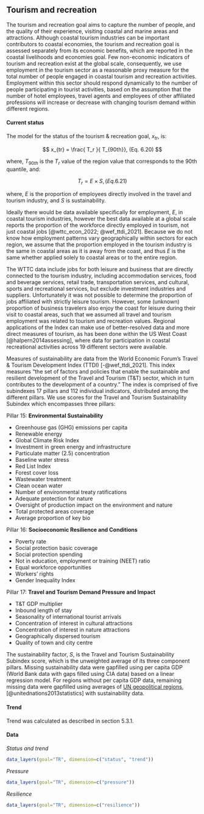 ## Tourism and recreation

The tourism and recreation goal aims to capture the number of people, and the quality of their experience, visiting coastal and marine areas and attractions. Although coastal tourism industries can be important contributors to coastal economies, the tourism and recreation goal is assessed separately from its economic benefits, which are reported in the coastal livelihoods and economies goal. Few non-economic indicators of tourism and recreation exist at the global scale, consequently, we use employment in the tourism sector as a reasonable proxy measure for the total number of people engaged in coastal tourism and recreation activities. Employment within this sector should respond dynamically to the number of people participating in tourist activities, based on the assumption that the number of hotel employees, travel agents and employees of other affiliated professions will increase or decrease with changing tourism demand within different regions.

#### Current status

The model for the status of the tourism & recreation goal, $x_{tr}$, is:

$$
x_{tr} = \frac{ T_r }{ T_{90th}}, (Eq. 6.20)
$$

where, $T_{90th}$ is the $T_r$ value of the region value that corresponds to the 90th quantile, and:  

$$
T_{r} = { E }\times { S }, (Eq. 6.21)
$$

where, $E$ is the proportion of employees directly involved in the travel and tourism industry, and $S$ is sustainability. 

Ideally there would be data available specifically for employment, $E$, in coastal tourism industries, however the best data available at a global scale reports the proportion of the workforce directly employed in tourism, not just coastal jobs [@wttc_econ_2022; @wef_ttdi_2021]. Because we do not know how employment patterns vary geographically within sectors for each region, we assume that the proportion employed in the tourism industry is the same in coastal areas as it is away from the coast, and thus $E$ is the same whether applied solely to coastal areas or to the entire region. 

The WTTC data include jobs for both leisure and business that are directly connected to the tourism industry, including accommodation services, food and beverage services, retail trade, transportation services, and cultural, sports and recreational services, but exclude investment industries and suppliers. Unfortunately it was not possible to determine the proportion of jobs affiliated with strictly leisure tourism. However, some (unknown) proportion of business travelers also enjoy the coast for leisure during their visit to coastal areas, such that we assumed all travel and tourism employment was related to tourism and recreation values. Regional applications of the Index can make use of better-resolved data and more direct measures of tourism, as has been done within the US West Coast [@halpern2014assessing], where data for participation in coastal recreational activities across 19 different sectors were available.

Measures of sustainability are data from the World Economic Forum's Travel & Tourism Development Index (TTDI) [-@wef_ttdi_2021]. This index measures “the set of factors and policies that enable the sustainable and resilient development of the Travel and Tourism (T&T) sector, which in turn contributes to the development of a country.” The index is comprised of five subindexes 17 pillars and 112 individual indicators, distributed among the different pillars. We use scores for the Travel and Tourism Sustainability Subindex which encompasses three pillars:

    
Pillar 15: **Environmental Sustainability**

  * Greenhouse gas (GHG) emissions per capita
  * Renewable energy
  * Global Climate Risk Index
  * Investment in green energy and infrastructure
  * Particulate matter (2.5) concentration
  * Baseline water stress
  * Red List Index
  * Forest cover loss
  * Wastewater treatment
  * Clean ocean water
  * Number of environmental treaty ratifications
  * Adequate protection for nature
  * Oversight of production impact on the environment and nature
  * Total protected areas coverage
  * Average proportion of key bio
    
Pillar 16: **Socioeconomic Resilience and Conditions**

  * Poverty rate
  * Social protection basic coverage
  * Social protection spending
  * Not in education, employment or training (NEET) ratio
  * Equal workforce opportunities
  * Workers’ rights
  * Gender Inequality Index

Pillar 17: **Travel and Tourism Demand Pressure and Impact**

  * T&T GDP multiplier
  * Inbound length of stay
  * Seasonality of international tourist arrivals
  * Concentration of interest in cultural attractions
  * Concentration of interest in nature attractions
  * Geographically dispersed tourism
  * Quality of town and city centre
    
The sustainability factor, $S$, is the Travel and Tourism Sustainability Subindex score, which is the unweighted average of its three component pillars. Missing sustainability data were gapfilled using per capita GDP (World Bank data with gaps filled using CIA data) based on a linear regression model. For regions without per capita GDP data, remaining missing data were gapfilled using averages of [UN geopolitical regions](https://github.com/OHI-Science/ohiprep/blob/master/src/LookupTables/rgn_georegions_wide_2013b.csv), [@unitednations2013statistics] with sustainability data. 


#### Trend
Trend was calculated as described in section  5.3.1.

#### Data
_Status and trend_

```r
data_layers(goal="TR", dimension=c("status", "trend"))
```

_Pressure_

```r
data_layers(goal="TR", dimension=c("pressure"))
```

_Resilience_

```r
data_layers(goal="TR", dimension=c("resilience"))

```

